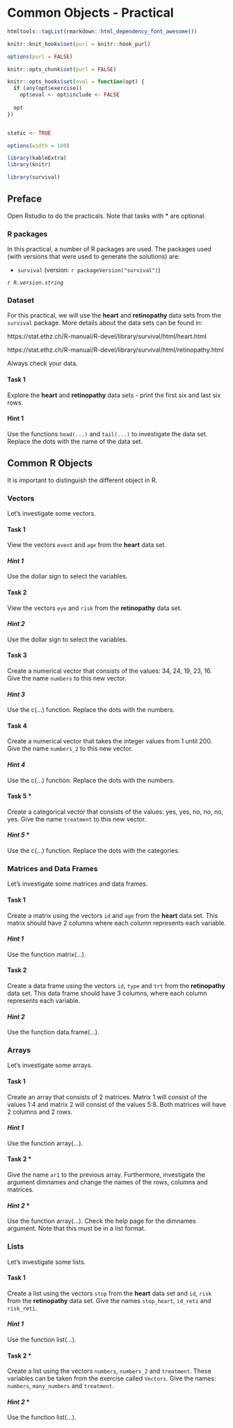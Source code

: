 # Common Objects - Practical {.unnumbered}

```r
htmltools::tagList(rmarkdown::html_dependency_font_awesome())
```

```r
knitr::knit_hooks$set(purl = knitr::hook_purl)

options(purl = FALSE)

knitr::opts_chunk$set(purl = FALSE)
```

```r
knitr::opts_hooks$set(eval = function(opt) {
  if (any(opt$exercise))
    opt$eval <- opt$include <- FALSE
  
  opt
})


static <- TRUE

options(width = 100)

```

```r
library(kableExtra)
library(knitr)
```

```r
library(survival)
```

## Preface {data-progressive="FALSE"}

Open Rstudio to do the practicals. Note that tasks with \* are optional.

### R packages

In this practical, a number of R packages are used. The packages used (with versions that were used to generate the solutions) are:

-   `survival` (version: `r packageVersion("survival")`)

*`r R.version.string`*

### Dataset {.tabset .tabset-fade .tabset-pills}

For this practical, we will use the **heart** and **retinopathy** data sets from the `survival` package. More details about the data sets can be found in:

https://stat.ethz.ch/R-manual/R-devel/library/survival/html/heart.html

https://stat.ethz.ch/R-manual/R-devel/library/survival/html/retinopathy.html

Always check your data.

::: {.panel-tabset .nav-pills}
#### Task 1

Explore the **heart** and **retinopathy** data sets - print the first six and last six rows.

#### Hint 1

Use the functions `head(...)` and `tail(...)` to investigate the data set. Replace the dots with the name of the data set.


:::

## Common R Objects

It is important to distinguish the different object in R.

### Vectors {.tabset .tabset-fade .tabset-pills}

Let's investigate some vectors.

::: {.panel-tabset .nav-pills}
#### Task 1

View the vectors `event` and `age` from the **heart** data set.

#### *Hint 1*

Use the dollar sign to select the variables.


:::

::: {.panel-tabset .nav-pills}
#### Task 2

View the vectors `eye` and `risk` from the **retinopathy** data set.

#### *Hint 2*

Use the dollar sign to select the variables.


:::

::: {.panel-tabset .nav-pills}
#### Task 3

Create a numerical vector that consists of the values: 34, 24, 19, 23, 16. Give the name `numbers` to this new vector.

#### *Hint 3*

Use the c(...) function. Replace the dots with the numbers.


:::

::: {.panel-tabset .nav-pills}
#### Task 4

Create a numerical vector that takes the integer values from 1 until 200. Give the name `numbers_2` to this new vector.

#### *Hint 4*

Use the c(...) function. Replace the dots with the numbers.


:::

::: {.panel-tabset .nav-pills}
#### Task 5 \*

Create a categorical vector that consists of the values: yes, yes, no, no, no, yes. Give the name `treatment` to this new vector.

#### *Hint 5* \*

Use the c(...) function. Replace the dots with the categories.


:::

### Matrices and Data Frames {.tabset .tabset-fade .tabset-pills}

Let's investigate some matrices and data frames.

::: {.panel-tabset .nav-pills}
#### Task 1

Create a matrix using the vectors `id` and `age` from the **heart** data set. This matrix should have 2 columns where each column represents each variable.

#### *Hint 1*

Use the function matrix(...).


:::

::: {.panel-tabset .nav-pills}
#### Task 2

Create a data frame using the vectors `id`, `type` and `trt` from the **retinopathy** data set. This data frame should have 3 columns, where each column represents each variable.

#### *Hint 2*

Use the function data.frame(...).


:::

### Arrays {.tabset .tabset-fade .tabset-pills}

Let's investigate some arrays.

::: {.panel-tabset .nav-pills}
#### Task 1

Create an array that consists of 2 matrices. Matrix 1 will consist of the values 1:4 and matrix 2 will consist of the values 5:8. Both matrices will have 2 columns and 2 rows.

#### *Hint 1*

Use the function array(...).


:::

::: {.panel-tabset .nav-pills}
#### Task 2 \*

Give the name `ar1` to the previous array. Furthermore, investigate the argument dimnames and change the names of the rows, columns and matrices.

#### *Hint 2* \*

Use the function array(...). Check the help page for the dimnames argument. Note that this must be in a list format.


:::

### Lists {.tabset .tabset-fade .tabset-pills}

Let's investigate some lists.

::: {.panel-tabset .nav-pills}
#### Task 1

Create a list using the vectors `stop` from the **heart** data set and `id`, `risk` from the **retinopathy** data set. Give the names `stop_heart`, `id_reti` and `risk_reti`.

#### *Hint 1*

Use the function list(...).


:::

::: {.panel-tabset .nav-pills}
#### Task 2 \*

Create a list using the vectors `numbers`, `numbers_2` and `treatment`. These variables can be taken from the exercise called `Vectors`. Give the names: `numbers`, `many_numbers` and `treatment`.

#### *Hint 2* \*

Use the function list(...).


:::
